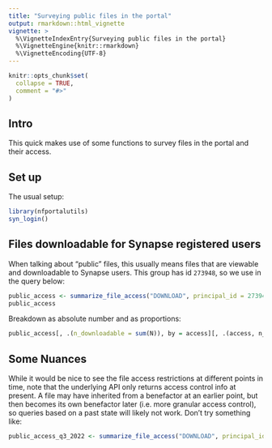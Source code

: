 ```yaml
---
title: "Surveying public files in the portal"
output: rmarkdown::html_vignette
vignette: >
  %\VignetteIndexEntry{Surveying public files in the portal}
  %\VignetteEngine{knitr::rmarkdown}
  %\VignetteEncoding{UTF-8}
---
```


```r
knitr::opts_chunk$set(
  collapse = TRUE,
  comment = "#>"
)
```

## Intro

This quick makes use of some functions to survey files in the portal and their access. 

## Set up 

The usual setup:
```r
library(nfportalutils)
syn_login()
```

## Files downloadable for Synapse registered users

When talking about "public" files, this usually means files that are viewable and downloadable to Synapse users.
This group has id `273948`, so we use in the query below:

```r
public_access <- summarize_file_access("DOWNLOAD", principal_id = 273948, "syn16858331")
public_access
```

Breakdown as absolute number and as proportions:
```r
public_access[, .(n_downloadable = sum(N)), by = access][, .(access, n_downloadable, proportion = n_downloadable / sum(n_downloadable))]
```

## Some Nuances

While it would be nice to see the file access restrictions at different points in time, note that the underlying API only returns access control info at present.
A file may have inherited from a benefactor at an earlier point, but then becomes its own benefactor later (i.e. more granular access control),
so queries based on a past state will likely not work.
Don't try something like: 
```r
public_access_q3_2022 <- summarize_file_access("DOWNLOAD", principal_id = 273948, "syn16858331.47")
```
